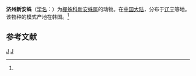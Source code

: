 {{Speciesbox
| taxon = Neoantistea quelpartensis
| binomial_authority = (Paik, 1958)<ref name='id14023'>{{cite web| url =http://www.bioinfo.cn/db05/BjdwSpecies.php?action=view&id=14023| title =济州新安蛛| work =《中国动物物种编目数据库》| publisher =中国科学院微生物研究所| author =中国科学院动物研究所| accessdate =2009-04-28| deadurl =yes| archiveurl =https://web.archive.org/web/20160305075414/http://www.bioinfo.cn/db05/BjdwSpecies.php?action=view&id=14023| archivedate =2016-03-05}}</ref>
}}

'''济州新安蛛'''（[[学名|学名]]：{{lang|la|''Neoantistea quelpartensis''}}）为[[栅蛛科|栅蛛科]][[新安蛛属|新安蛛属]]的动物。在[[中国大陆|中国大陆]]，分布于[[辽宁|辽宁]]等地。该物种的模式产地在韩国。<ref name='id14023'/>

== 参考文献 ==
{{reflist}}

{{蜘蛛小作品}}

{{taxonbar}}
[[Category:_1958年描述的动物|J]]
[[Category:新安蛛属|J]]